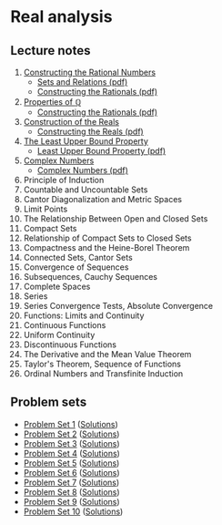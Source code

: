 # Real analysis

## Lecture notes
1. [Constructing the Rational Numbers](./l1)
    - <a href="/18.100/notes/1. Sets and Relations.pdf">Sets and Relations (pdf)</a>
    - <a href="/18.100/notes/2. Constructing the Rationals.pdf">Constructing the Rationals (pdf)</a>
2. [Properties of $\mathbb{Q}$](./l2)
    - <a href="/18.100/notes/2. Constructing the Rationals.pdf">Constructing the Rationals (pdf)</a>
3. [Construction of the Reals](./l3)
    - <a href="/18.100/notes/3. Constructing the Reals.pdf">Constructing the Reals (pdf)</a>
4. [The Least Upper Bound Property](./l4)
    - <a href="/18.100/notes/4. Least Upper Bound Property.pdf">Least Upper Bound Property (pdf)</a>
5. [Complex Numbers](./l5)
    - <a href="/18.100/notes/5. Complex Numbers.pdf">Complex Numbers (pdf)</a>
6. Principle of Induction
7. Countable and Uncountable Sets
8. Cantor Diagonalization and Metric Spaces
9. Limit Points
10. The Relationship Between Open and Closed Sets
11. Compact Sets
12. Relationship of Compact Sets to Closed Sets
13. Compactness and the Heine-Borel Theorem
14. Connected Sets, Cantor Sets
15. Convergence of Sequences
16. Subsequences, Cauchy Sequences
17. Complete Spaces
18. Series
19. Series Convergence Tests, Absolute Convergence
20. Functions: Limits and Continuity
21. Continuous Functions
22. Uniform Continuity
23. Discontinuous Functions
24. The Derivative and the Mean Value Theorem
25. Taylor's Theorem, Sequence of Functions
26. Ordinal Numbers and Transfinite Induction

## Problem sets
- [Problem Set 1](/18.100/ps1.pdf) ([Solutions](/18.100/ps1s.pdf))
- [Problem Set 2](/18.100/ps2.pdf) ([Solutions](/18.100/ps2s.pdf))
- [Problem Set 3](/18.100/ps3.pdf) ([Solutions](/18.100/ps3s.pdf))
- [Problem Set 4](/18.100/ps4.pdf) ([Solutions](/18.100/ps4s.pdf))
- [Problem Set 5](/18.100/ps5.pdf) ([Solutions](/18.100/ps5s.pdf))
- [Problem Set 6](/18.100/ps6.pdf) ([Solutions](/18.100/ps6s.pdf))
- [Problem Set 7](/18.100/ps7.pdf) ([Solutions](/18.100/ps7s.pdf))
- [Problem Set 8](/18.100/ps8.pdf) ([Solutions](/18.100/ps8s.pdf))
- [Problem Set 9](/18.100/ps9.pdf) ([Solutions](/18.100/ps9s.pdf))
- [Problem Set 10](/18.100/ps10.pdf) ([Solutions](/18.100/ps10s.pdf))